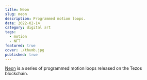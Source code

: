 ```yaml
---
title: Neon
slug: neon
description: Programmed motion loops.
date: 2022-02-14
category: digital art
tags:
  - motion
  - NFT
featured: true
cover: ./thumb.jpg
published: true
---
```



<GC start={1} end={13} bleed mb>
  <Objkt
    title="neon"
    caption="Click each image to view live version"
    maxCols={3}
    noGap
  />
</GC>

[Neon](https://objkt.com/@daeinc?fa_contract=KT1LjmAdYQCLBjwv4S2oFkEzyHVkomAf5MrW) is a series of programmed motion loops released on the Tezos blockchain.

